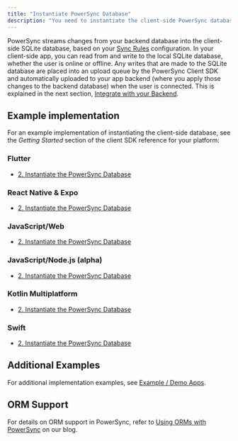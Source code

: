 ```yaml
---
title: "Instantiate PowerSync Database"
description: "You need to instantiate the client-side PowerSync database — this is the core managed local SQLite database."
---
```


PowerSync streams changes from your backend database into the client-side SQLite database, based on your [Sync Rules](/usage/sync-rules) configuration. In your client-side app, you can read from and write to the local SQLite database, whether the user is online or offline. Any writes that are made to the SQLite database are placed into an upload queue by the PowerSync Client SDK and automatically uploaded to your app backend (where you apply those changes to the backend database) when the user is connected. This is explained in the next section, [Integrate with your Backend](/installation/client-side-setup/integrating-with-your-backend).

## Example implementation

For an example implementation of instantiating the client-side database, see the _Getting Started_ section of the client SDK reference for your platform:

### <Icon icon="flutter" iconType="solid" size="24"/> Flutter

* [2\. Instantiate the PowerSync Database](/client-sdk-references/flutter#2-instantiate-the-powersync-database)

### <Icon icon="react" iconType="solid" size="24"/> React Native & Expo

* [2\. Instantiate the PowerSync Database](/client-sdk-references/react-native-and-expo#2-instantiate-the-powersync-database)

### <Icon icon="js" iconType="solid" size="24"/> JavaScript/Web

* [2\. Instantiate the PowerSync Database](/client-sdk-references/javascript-web#2-instantiate-the-powersync-database)

### <Icon icon="node-js" iconType="solid" size="24"/> JavaScript/Node.js (alpha)

* [2\. Instantiate the PowerSync Database](/client-sdk-references/node#2-instantiate-the-powersync-database)

### <Icon icon="k" iconType="solid" size="24"/> Kotlin Multiplatform

* [2\. Instantiate the PowerSync Database](/client-sdk-references/kotlin-multiplatform#2-instantiate-the-powersync-database)

### <Icon icon="swift" iconType="solid" size="24"/> Swift

* [2\. Instantiate the PowerSync Database](/client-sdk-references/swift#2-instantiate-the-powersync-database)

## Additional Examples

For additional implementation examples, see [Example / Demo Apps](/resources/demo-apps-example-projects).

## ORM Support

For details on ORM support in PowerSync, refer to [Using ORMs with PowerSync](https://www.powersync.com/blog/using-orms-with-powersync) on our blog.
